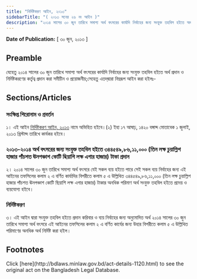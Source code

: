 ```yaml
---
title: "নির্দিষ্টকরণ আইন, ২০১৩"
sidebarTitle: "( ২০১৩ সনের ২৬ নং আইন )"
description: "২০১৪ সালের ৩০ জুন তারিখে সমাপ্য অর্থ বৎসরের কার্যাদি নির্বাহের জন্য সংযুক্ত তহবিল হইতে অর্থ প্রদান ও নির্দিষ্টকরণের কর্তৃত্ব প্রদানের জন্য প্রণীত আইন"
---
```


**Date of Publication:** [ ৩০ জুন, ২০১৩ ]

## Preamble

যেহেতু ২০১৪ সালের ৩০ জুন তারিখে সমাপ্য অর্থ বৎসরের কার্যাদি নির্বাহের জন্য সংযুক্ত তহবিল হইতে অর্থ প্রদান ও নির্দিষ্টকরণের কর্তৃত্ব প্রদান করা সমীচীন ও প্রয়োজনীয়;সেহেতু এতদ্‌দ্বারা নিম্নরূপ আইন করা হইলঃ-

## Sections/Articles

### সংক্ষিপ্ত শিরোনাম ও প্রবর্তন

১। এই আইন [নির্দিষ্টকরণ আইন, ২০১৩](/laws/act-1120 "নির্দিষ্টকরণ আইন, ২০১৩") নামে অভিহিত হইবে।(২) ইহা ১৭ আষাঢ়, ১৪২০ বঙ্গাব্দ মোতাবেক ১ জুলাই, ২০১৩ খ্রিস্টাব্দ তারিখে কার্যকর হইবে।

### ২০১৩-২০১৪ অর্থ বৎসরের জন্য সংযুক্ত তহবিল হইতে ৩৪৪৫৪৯,৮৬,১১,০০০ (তিন লক্ষ চুয়াল্লিশ হাজার পাঁচশত ঊনপঞ্চাশ কোটি ছিয়াশি লক্ষ এগার হাজার) টাকা প্রদান

২। ২০১৪ সালের ৩০ জুন তারিখে সমাপ্য অর্থ বৎসরে যেই সকল ব্যয় হইতে পারে সেই সকল ব্যয় নির্বাহের জন্য এই আইনের তফসিলের কলাম ২ এ বর্ণিত কার্যাদির বিপরীতে কলাম ৫ এ উল্লিখিত ৩৪৪৫৪৯,৮৬,১১,০০০ (তিন লক্ষ চুয়াল্লিশ হাজার পাঁচশত ঊনপঞ্চাশ কোটি ছিয়াশি লক্ষ এগার হাজার) টাকার অনধিক পরিমাণ অর্থ সংযুক্ত তহবিল হইতে প্রদেয় ও ব্যয়যোগ্য হইবে।

### নির্দিষ্টকরণ

৩। এই আইন দ্বারা সংযুক্ত তহবিল হইতে প্রদান করিবার ও ব্যয় নির্বাহের জন্য অনুমোদিত অর্থ ২০১৪ সালের ৩০ জুন তারিখে সমাপ্য অর্থ বৎসরে এই আইনের তফসিলের কলাম ২ এ বর্ণিত কার্যের জন্য উহার বিপরীতে কলাম ৫ এ উল্লিখিত পরিমাণের অনধিক অর্থ নির্দিষ্ট করা হইল।

## Footnotes

<Note>
  Click [here](http://bdlaws.minlaw.gov.bd/act-details-1120.html) to see the original act on the Bangladesh Legal Database.
</Note>
